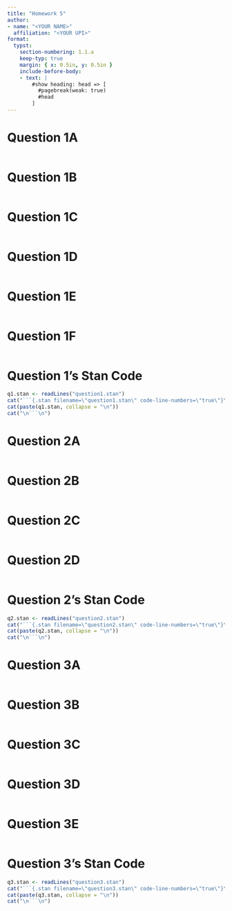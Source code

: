 ```yaml
---
title: "Homework 5"
author:
- name: "<YOUR NAME>"
  affiliation: "<YOUR UPI>"
format:
  typst:
    section-numbering: 1.1.a
    keep-typ: true
    margin: { x: 0.5in, y: 0.5in }
    include-before-body:
    - text: |
        #show heading: head => [
          #pagebreak(weak: true)
          #head
        ]
---
```


# Question 1A

```r
```

# Question 1B

```r
```

# Question 1C

```r
```

# Question 1D

```r
```

# Question 1E

```r
```

# Question 1F

```r
```

# Question 1's Stan Code
```r
q1.stan <- readLines("question1.stan")
cat("```{.stan filename=\"question1.stan\" code-line-numbers=\"true\"}\n")
cat(paste(q1.stan, collapse = "\n"))
cat("\n```\n")
```

# Question 2A

```r
```

# Question 2B

```r
```

# Question 2C

```r
```

# Question 2D

```r
```

# Question 2's Stan Code
```r
q2.stan <- readLines("question2.stan")
cat("```{.stan filename=\"question2.stan\" code-line-numbers=\"true\"}\n")
cat(paste(q2.stan, collapse = "\n"))
cat("\n```\n")
```

# Question 3A

```r
```

# Question 3B

```r
```

# Question 3C

```r
```

# Question 3D

```r
```

# Question 3E

```r
```

# Question 3's Stan Code
```r
q3.stan <- readLines("question3.stan")
cat("```{.stan filename=\"question3.stan\" code-line-numbers=\"true\"}\n")
cat(paste(q3.stan, collapse = "\n"))
cat("\n```\n")
```
